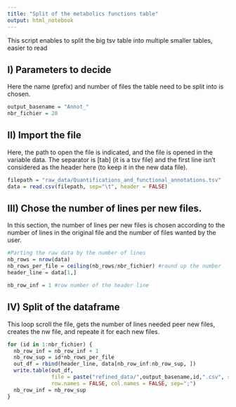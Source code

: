 ```yaml
---
title: "Split of the metabolics functions table"
output: html_notebook
---
```


This script enables to split the big tsv table into multiple smaller 
tables, easier to read

## I) Parameters to decide

Here the name (prefix) and number of files the table need to be split into 
is chosen.

```r

output_basename = "Annot_"
nbr_fichier = 20

```

## II) Import the file

Here, the path to open the file is indicated, and the file is opened in the 
variable data.
The separator is [tab] (it is a tsv file) and the first line isn't considered
as the header here (to keep it in the new data file).

```r

filepath = "raw_data/Quantifications_and_functional_annotations.tsv"
data = read.csv(filepath, sep="\t", header = FALSE)


```

## III) Chose the number of lines per new files.

In this section, the number of lines per new files is chosen according to the
number of lines in the original file and the number of files wanted by the user.

```r
#Parting the raw data by the number of lines
nb_rows = nrow(data)
nb_rows_per_file = ceiling(nb_rows/nbr_fichier) #round up the number
header_line = data[1,]

nb_row_inf = 1 #row number of the header line

```

## IV) Split of the dataframe

This loop scroll the file, gets the number of lines needed peer new files, 
creates the nw file, and repeate it for each new files.

```r
for (id in 1:nbr_fichier) {
  nb_row_inf = nb_row_inf + 1
  nb_row_sup = id*nb_rows_per_file
  out_df = rbind(header_line, data[nb_row_inf:nb_row_sup, ])
  write.table(out_df, 
              file = paste("refined_data/",output_basename,id,".csv", sep=""), 
              row.names = FALSE, col.names = FALSE, sep=";")
  nb_row_inf = nb_row_sup
}
```

